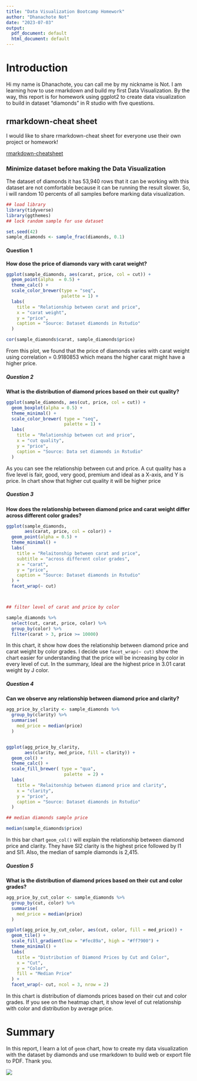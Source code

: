 ---
title: "Data Visualization Bootcamp Homework"
author: "Dhanachote Not"
date: "2023-07-03"
output:
  pdf_document: default
  html_document: default
---

# Introduction
Hi my name is Dhanachote, you can call me by my nickname is Not. I am learning how to use rmarkdown and build my first Data Visualization. By the way, this report is for homework using ggplot2 to create data visualization to build in dataset "diamonds" in R studio with five questions.

## rmarkdown-cheat sheet
I would like to share rmarkdown-cheat sheet for everyone use their own project or homework!

[rmarkdown-cheatsheet](https://www.rstudio.com/wp-content/uploads/2015/02/rmarkdown-cheatsheet.pdf)

### Minimize dataset before making the Data Visualization
The dataset of diamonds it has 53,940 rows that it can be working  with this dataset are not comfortable because it can be running the result slower. So, i will random 10 percents of all samples before marking data visualization.


```{r}
## load library
library(tidyverse)
library(ggthemes)
## lock random sample for use dataset

set.seed(42)
sample_diamonds <- sample_frac(diamonds, 0.1)
```
#### __Question 1__
**How dose the price of diamonds vary with carat weight?**
```{r}
ggplot(sample_diamonds, aes(carat, price, col = cut)) +
  geom_point(alpha  = 0.5) +
  theme_calc() +
  scale_color_brewer(type = "seq",
                     palette = 1) +
  labs(
    title = "Relationship between carat and price",
    x = "carat weight",
    y = "price",
    caption = "Source: Dataset diamonds in Rstudio"
  )

cor(sample_diamonds$carat, sample_diamonds$price)
```
From this plot, we found that the price of diamonds varies with carat weight using correlation = 0.9180853 which means the higher carat might have a higher price. 



##### __Question 2__
**What is the distribution of diamond prices based on their cut quality?**
```{r}
ggplot(sample_diamonds, aes(cut, price, col = cut)) +
  geom_boxplot(alpha = 0.5) +
  theme_minimal() +
  scale_color_brewer( type = "seq",
                      palette = 1) +
  labs(
    title = "Relationship between cut and price",
    x = "cut quality",
    y = "price",
    caption = "Source: Data set diamonds in Rstudio"
  )
```

As you can see the relationship between cut and price. A cut quality has a five level is fair, good, very good, premium and ideal as a X-axis, and Y is price. In chart show that higher cut quality it will be higher price

##### __Question 3__
**How does the relationship between diamond price and carat weight differ across different color grades?**
```{r}
ggplot(sample_diamonds, 
       aes(carat, price, col = color)) +
  geom_point(alpha = 0.5) +
  theme_minimal() +
  labs(
    title = "Relaitonship between carat and price",
    subtitle = "across different color grades",
    x = "carat",
    y = "price",
    caption = "Source: Dataset diamonds in Rstudio"
  ) +
  facet_wrap(~ cut)



## filter level of carat and price by color

sample_diamonds %>%
  select(cut, carat, price, color) %>%
  group_by(color) %>%
  filter(carat > 3, price >= 10000) 
```

In this chart, it show how does the relationship between diamond price and carat weight by color grades. 
I decide use `facet_wrap(~ cut)` show the chart easier for understanding that the price will be increasing by color in every level of cut. In the summary, Ideal are the highest price in 3.01 carat weight by J color.


##### __Question 4__
**Can we observe any relationship between diamond price and clarity?**

```{r}
agg_price_by_clarity <- sample_diamonds %>%
  group_by(clarity) %>%
  summarise(
    med_price = median(price)
  )


ggplot(agg_price_by_clarity,
       aes(clarity, med_price, fill = clarity)) +
  geom_col() +
  theme_calc() +
  scale_fill_brewer( type = "qua",
                      palette  = 2) +
  labs(
    title = "Relaitonship between diamond price and clarity",
    x = "clarity",
    y = "price",
    caption = "Source: Dataset diamonds in Rstudio"
  )

## median diamonds sample price

median(sample_diamonds$price)

```

In this bar chart `geom_col()` will explain the relationship between diamond price and clarity. They have SI2 clarity is the highest price followed by I1 and SI1. Also, the median of sample diamonds is 2,415.

##### __Question 5__
**What is the distribution of diamond prices based on their cut and color grades?**
```{r}
agg_price_by_cut_color <- sample_diamonds %>%
  group_by(cut, color) %>%
  summarise(
    med_price = median(price)
  )

ggplot(agg_price_by_cut_color, aes(cut, color, fill = med_price)) +
  geom_tile() +
  scale_fill_gradient(low = "#fec89a", high = "#ff7900") +
  theme_minimal() +
  labs(
    title = "Distribution of Diamond Prices by Cut and Color",
    x = "Cut",
    y = "Color",
    fill = "Median Price"
  ) +
  facet_wrap(~ cut, ncol = 3, nrow = 2)
```

In this chart is distribution of diamonds prices based on their cut and color grades. If you see on the heatmap chart, it show level of cut relationship with color and distribution by average price.


# Summary
In this report, I learn a lot of `geom` chart, how to create my data visualization with the dataset by diamonds and use rmarkdown to build web or export file to PDF. Thank you.

![](https://contenthub-static.grammarly.com/blog/wp-content/uploads/2019/02/bmd-4584.png)











